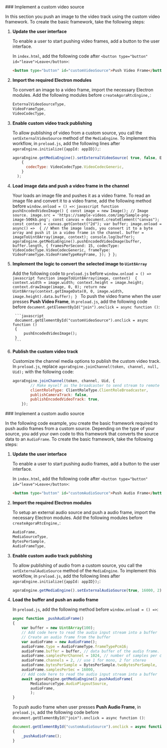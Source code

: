 <PlatformWrapper platform="electron">
<ProductWrapper notAllowed="voice-calling">
### Implement a custom video source

In this section you push an image to the video track using the custom video framework. To create the basic framework, take the following steps:

1. **Update the user interface**

    To enable a user to start pushing video frames, add a button to the user interface.

    In `index.html`, add the following code after `<button type="button" id="leave">Leave</button>`:

    ```html
    <button type="button" id="customVideoSource">Push Video Frame</button>
    ```

1. **Import the required Electron modules**

    To convert an image to a video frame, import the necessary Electron modules. Add the following modules before `createAgoraRtcEngine,`:

    ```javascript
    ExternalVideoSourceType,
    VideoFrameType,
    VideoCodecType,
    ```

1. **Enable custom video track publishing**

    To allow publishing of video from a custom source, you call the `setExternalVideoSource` method of the `MediaEngine`. To implement this workflow, in `preload.js`, add the following lines after `agoraEngine.initialize({appId: appID});`:

    ```javascript
    agoraEngine.getMediaEngine().setExternalVideoSource( true, false, ExternalVideoSourceType.EncodedVideoFrame,
        {
          codecType: VideoCodecType.VideoCodecGeneric,
        }
      );
    ```

1. **Load image data and push a video frame in the channel**

    Your <Vpl k="CLIENT" /> loads an image file and pushes it as a video frame. To read an image file and convert it to a video frame, add the following method before `window.onload = () =>`:
        ```javascript
        function pushEncodedVideoImage()
        {
            const image = new Image();
            // Image source.
            image.src = 'https://sample-videos.com/img/Sample-png-image-500kb.png';
            const canvas = document.createElement("canvas");
            const context = canvas.getContext("2d");
            var buffer;
            image.onload = async() => 
            {
                // When the image loads, you convert it to a byte array and push it in a video frame in the channel.
                buffer = imageToUint8Array(image, context);
                console.log(buffer);
                agoraEngine.getMediaEngine().pushEncodedVideoImage(buffer, buffer.length, {
                    framesPerSecond: 15,
                    codecType: VideoCodecType.VideoCodecGeneric,
                    frameType: VideoFrameType.VideoFrameTypeKeyFrame,
                });
            }
        };
        ```
1. **Implement the logic to convert the selected image to `Uint8Array`**
    
    Add the following code to `preload.js` before `window.onload = () =>`
        ```javascript
        function imageToUint8Array(image, context) 
        {
            context.width = image.width;
            context.height = image.height;
            context.drawImage(image, 0, 0);
            return new Uint8Array(context.getImageData(0, 0, image.width, image.height).data.buffer);
        }
        ```
        To push the video frame when the user presses **Push Video Frame**, in `preload.js`, add the following code before `document.getElementById("join").onclick = async function ()`:
    
        ```javascript
        document.getElementById("customVideoSource").onclick = async function ()
        {
            pushEncodedVideoImage();
        }
        ```
1.  **Publish the custom video track**

    Customize the channel media options to publish the custom video track. In `preload.js`, replace `agoraEngine.joinChannel(token, channel, null, Uid);` with the following code:

    ```javascript
    agoraEngine.joinChannel(token, channel, Uid, {
            // Make myself as the broadcaster to send stream to remote
            clientRoleType: ClientRoleType.ClientRoleBroadcaster,
            publishCameraTrack: false,
            publishEncodedVideoTrack: true,
        });
    ```
</ProductWrapper>
### Implement a custom audio source

In the following code example, you create the basic framework required to push audio frames from a custom source. Depending on the type of your source, you add your own code to this framework that converts the source data to an `AudioFrame`. To create the basic framework, take the following steps:

1. **Update the user interface**

    To enable a user to start pushing audio frames, add a button to the user interface.

    In `index.html`, add the following code after `<button type="button" id="leave">Leave</button>`:

    ```html
    <button type="button" id="customAudioSource">Push Audio Frame</button>
    ```

1. **Import the required Electron modules**

    To setup an external audio source and push a audio frame, import the necessary Electron modules. Add the following modules before `createAgoraRtcEngine,`:

    ```javascript
    AudioFrame,
    MediaSourceType,
    BytesPerSample,
    AudioFrameType,
    ```
1. **Enable custom audio track publishing**

    To allow publishing of audio from a custom source, you call the `setExternalAudioSource` method of the `MediaEngine`. To implement this workflow, in `preload.js`, add the following lines after `agoraEngine.initialize({appId: appID});`:

    ```javascript
    agoraEngine.getMediaEngine().setExternalAudioSource(true, 16000, 2);
    ```

1. **Load the buffer and push an audio frame**

    In `preload.js`, add the following method before `window.onload = () =>`:

    ```javascript
    async function _pushAudioFrame() 
    {
        var buffer = new Uint8Array(100);
        // Add code here to read the audio input stream into a buffer
        // Create an audio frame from the buffer
        var audioFrame = new AudioFrame();
        audioFrame.type = AudioFrameType.frameTypePcm16;
        audioFrame.buffer = buffer, // data buffer of the audio frame.
        audioFrame.samplesPerChannel = 1024, // number of samples per channel
        audioFrame.channels = 2, // use 1 for mono, 2 for stereo
        audioFrame.bytesPerSample = BytesPerSample.twoBytesPerSample,
        audioFrame.samplesPerSec = 16000,
        // Add code here to read the audio input stream into a buffer
        await agoraEngine.getMediaEngine().pushAudioFrame(
            MediaSourceType.AudioPlayoutSource,
            audioFrame,
            );
    }
    ```
    To push audio frame when user presses **Push Audio Frame**, in `preload.js`, add the following code before `document.getElementById("join").onclick = async function ()`:
    
    ```javascript
    document.getElementById("customAudioSource").onclick = async function ()
    {
        _pushAudioFrame();
    }
    ```
</PlatformWrapper>